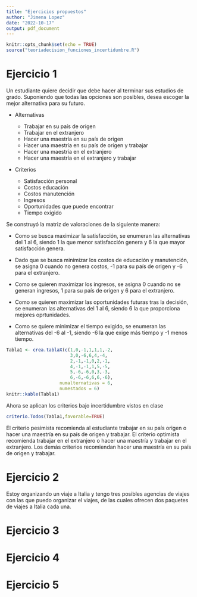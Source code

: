 ```yaml
---
title: "Ejercicios propuestos"
author: "Jimena Lopez"
date: "2022-10-17"
output: pdf_document
---
```


```r
knitr::opts_chunk$set(echo = TRUE)
source("teoriadecision_funciones_incertidumbre.R")
```

# Ejercicio 1

Un estudiante quiere decidir que debe hacer al terminar sus estudios de grado. Suponiendo que todas las opciones son posibles, desea escoger la mejor alternativa para su futuro.

-   Alternativas

    -   Trabajar en su país de origen
    -   Trabajar en el extranjero
    -   Hacer una maestría en su país de origen
    -   Hacer una maestría en su país de origen y trabajar
    -   Hacer una maestría en el extranjero
    -   Hacer una maestría en el extranjero y trabajar

-   Criterios

    -   Satisfacción personal
    -   Costos educación
    -   Costos manutención
    -   Ingresos
    -   Oportunidades que puede encontrar
    -   Tiempo exigido

Se construyó la matriz de valoraciones de la siguiente manera:

-   Como se busca maximizar la satisfacción, se enumeran las alternativas del 1 al 6, siendo 1 la que menor satisfacción genera y 6 la que mayor satisfacción genera.

-   Dado que se busca minimizar los costos de educación y manutención, se asigna 0 cuando no genera costos, -1 para su país de origen y -6 para el extranjero.

-   Como se quieren maximizar los ingresos, se asigna 0 cuando no se generan ingresos, 1 para su país de origen y 6 para el extranjero.

-   Como se quieren maximizar las oportunidades futuras tras la decisión, se enumeran las alternativas del 1 al 6, siendo 6 la que proporciona mejores oprtunidades.

-   Como se quiere minimizar el tiempo exigido, se enumeran las alternativas del -6 al -1, siendo -6 la que exige más tiempo y -1 menos tiempo.

```r
Tabla1 <- crea.tablaX(c(1,0,-1,1,1,1,-2,
                        3,0,-6,6,4,-4,
                        2,-1,-1,0,2,-1,
                        4,-1,-1,1,5,-5,
                        5,-6,-6,0,3,-3,
                        6,-6,-6,6,6,-6),
                    numalternativas = 6,
                    numestados = 6)
knitr::kable(Tabla1)
```

Ahora se aplican los criterios bajo incertidumbre vistos en clase

```r
criterio.Todos(Tabla1,favorable=TRUE)
```

El criterio pesimista recomienda al estudiante trabajar en su país origen o hacer una maestría en su país de origen y trabajar. El criterio optimista recomienda trabajar en el extranjero o hacer una maestría y trabajar en el extranjero. Los demás criterios recomiendan hacer una maestría en su país de origen y trabajar.

# Ejercicio 2

Estoy organizando un viaje a Italia y tengo tres posibles agencias de viajes con las que puedo organizar el viajes, de las cuales ofrecen dos paquetes de viajes a Italia cada una.

# Ejercicio 3

# Ejercicio 4

# Ejercicio 5
